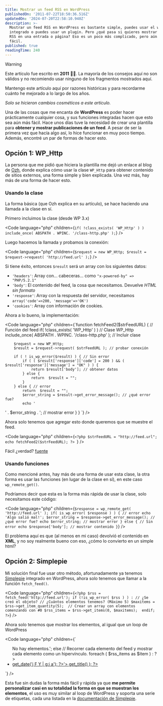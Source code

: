 ```yaml
---
title: Mostrar un feed RSS en WordPress
publishedOn: '2011-07-22T18:50:36.516Z'
updatedOn: '2024-07-20T22:58:10.940Z'
description: >-
  Mostrar un feed RSS en WordPress es bastante simple, puedes usar el widget RSS
  integrado o puedes usar un plugin. Pero ¿qué pasa si quieres mostrar un feed
  RSS en una entrada o página? Eso es un poco más complicado, pero aún bastante
  fácil.
published: true
readingTime: 240
---
```



> [!WARNING]
> Este artículo fue escrito en **2011** 👴🏼. La mayoría de los consejos aquí no son válidos y
> no recomiendo usar ninguno de los fragmentos mostrados aquí.
>
> Mantengo este artículo aquí por razones históricas y para recordarme cuánto he mejorado
> a lo largo de los años.
>
> _Solo se hicieron cambios cosméticos a este artículo._

Una de las cosas que me encanta de **WordPress** es poder hacer prácticamente cualquier cosa,
y sus funciones integradas hacen que esto sea aún más fácil. Hace unos días tuve la necesidad de crear
una plantilla para **obtener y mostrar publicaciones de un feed**. A pesar de ser la primera vez que
hacía algo así, lo hice funcionar en muy poco tiempo. Además, encontré un par de formas de hacer esto.

## Opción 1: WP_Http

La persona que me pidió que hiciera la plantilla me dejó un enlace al blog de [Ozh](http://planetozh.com/blog/2009/08/how-to-make-http-requests-with-wordpress/),
donde explica cómo usar la clase `WP_Http` para obtener contenido de sitios externos,
una forma simple y bien explicada. Una vez más, hay más de una forma de hacer esto.

### Usando la clase

La forma básica (que Ozh explica en su artículo), se hace haciendo una llamada a la clase en sí.

Primero incluimos la clase (desde WP 3.x)

<Code
    language="php"
    children={`if( !class_exists( 'WP_Http' ) )
        include_once( ABSPATH . WPINC. '/class-http.php' );`}
/>

Luego hacemos la llamada y probamos la conexión:

<Code
    language="php"
    children={`$request = new WP_Http;
    $result = $request->request( 'http://feed.url' );`}
/>

Si tiene éxito, entonces `$result` será un array con los siguientes datos:

- `'headers'`: Array con… cabeceras… como `"x-powered-by" => "PHP/5.2.1"`
- `'body'`: El contenido del feed, la cosa que necesitamos. Devuelve _HTML sin formato_
- `'response'`: Array con la respuesta del servidor, necesitamos `array('code'=>200, 'message'=>'OK')`
- `'cookies'`: Array con información de cookies.

Ahora a lo bueno, la implementación:

<Code
    language="php"
    children={`function fetchFeed2($strFeedURL) { // Función del feed
    if( !class_exists( 'WP_Http' ) ) // Clase WP_Http
        include_once( ABSPATH . WPINC. '/class-http.php' ); // Incluir clase
        
        $request = new WP_Http;
        $result = $request->request( $strFeedURL ); // probar conexión
        
        if ( ! is_wp_error($result) ) { // Sin error
            if ( ( $result['response']['code'] = 200 ) && ( $result['response']['message'] = "OK" ) ) { 
                return $result['body']; // obtener datos
            } else {
                return  $result = "";
            }
        } else { // error
            return  $result = "";
            $error_string = $result->get_error_message(); // ¿qué error fue?
            echo '
' . $error_string . '; // mostrar error
        } 
    } `}
/>

Ahora solo tenemos que agregar esto donde queremos que se muestre el feed.

<Code
    language="php"
    children={`<?php
    $strFeedURL = "http://feed.url";
    echo fetchFeed2($strFeedURL);
?>
`}
/>

Fácil ¿verdad? [fuente](http://planetozh.com/blog/2009/08/how-to-make-http-requests-with-wordpress/)

### Usando funciones

Como mencioné antes, hay más de una forma de usar esta clase, la otra forma
es usar las funciones (en lugar de la clase en sí), en este caso `wp_remote_get()`.

Podríamos decir que esta es la forma más rápida de usar la clase, solo necesitamos este código:

<Code
    language="php"
    children={`$response = wp_remote_get( 'http://feed.url' );
if( is_wp_error( $response ) ) { // error
    echo 'Algo salió mal!';
    $error_string = $response->get_error_message(); // ¿qué error fue?
    echo $error_string; // mostrar error
} else { // Sin error
    echo $response['body']; // mostrar contenido
}`}
/>

El problema aquí es que (al menos en mi caso) devolvió el contenido en **XML**,
y no soy realmente bueno con eso, ¿cómo lo convierto en un simple html?

## Opción 2: Simplepie

Mi solución final fue usar otro método, afortunadamente ya tenemos [Simplepie](http://simplepie.org/) integrado en WordPress,
ahora solo tenemos que llamar a la función `fetch_feed()`.

<Code
    language="php"
    children={`<?php
$rss = fetch_feed('http://feed.url');
if (!is_wp_error( $rss ) ) : // ¿Se creó el objeto?
    // ¿Cuántos elementos tenemos? (Máximo 5)
    $maxitems = $rss->get_item_quantity(5); 
    // Crear un array con elementos comenzando con #0
    $rss_items = $rss->get_items(0, $maxitems); 
    endif;
?>`}
/>

Ahora solo tenemos que mostrar los elementos, al igual que un loop de WordPress

<Code
    language="php"
    children={`<ul>
<?php if ($maxitems == 0) echo '<li>No hay elementos.</li>';
else
// Recorrer cada elemento del feed y mostrar cada elemento como un hipervínculo.
foreach ( $rss_items as $item ) : ?>
<li>
    <a href='<?php echo esc_url( $item->get_permalink() ); ?>'
    title='<?php echo 'Publicado '.$item->get_date('j F Y | g:i a'); ?>'>
    <?php echo esc_html( $item->get_title() ); ?></a>
</li>
<?php endforeach; ?>
</ul>
`}
/>

Esta fue sin dudas la forma más fácil y rápida ya que **me permite personalizar 
casi en su totalidad la forma en que se muestran los elementos**, el uso es muy 
similar al loop de WordPress y soporta una serie de etiquetas, 
cada una listada en la [documentación de Simplepie](http://simplepie.org/wiki/reference/simplepie_item/start).
